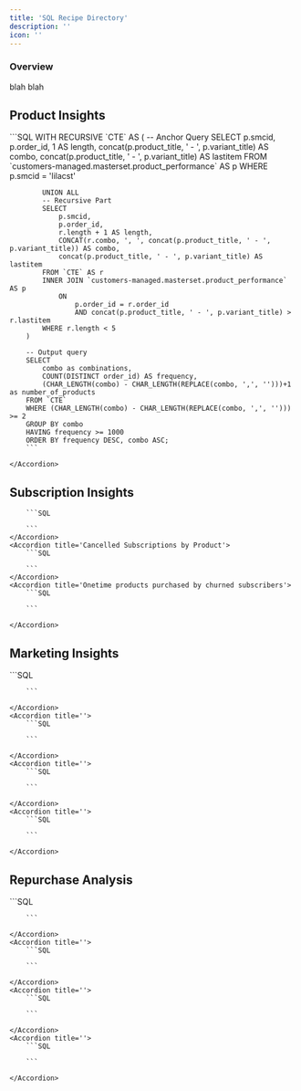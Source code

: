 ```yaml
---
title: 'SQL Recipe Directory'
description: ''
icon: ''
---
```


### Overview

blah blah

## Product Insights
<AccordionGroup>
    <Accordion title='Most commonly ordered product combinations'>
        ```SQL
        WITH RECURSIVE `CTE` AS (
            -- Anchor Query
            SELECT
                p.smcid,
                p.order_id,
                1 AS length,
                concat(p.product_title, ' - ', p.variant_title) AS combo,
                concat(p.product_title, ' - ', p.variant_title) AS lastitem
            FROM `customers-managed.masterset.product_performance` AS p
            WHERE p.smcid = 'lilacst'

            UNION ALL
            -- Recursive Part
            SELECT
                p.smcid,
                p.order_id,
                r.length + 1 AS length,
                CONCAT(r.combo, ', ', concat(p.product_title, ' - ', p.variant_title)) AS combo,
                concat(p.product_title, ' - ', p.variant_title) AS lastitem
            FROM `CTE` AS r
            INNER JOIN `customers-managed.masterset.product_performance` AS p
                ON
                    p.order_id = r.order_id
                    AND concat(p.product_title, ' - ', p.variant_title) > r.lastitem
            WHERE r.length < 5
        )

        -- Output query
        SELECT
            combo as combinations,
            COUNT(DISTINCT order_id) AS frequency,
            (CHAR_LENGTH(combo) - CHAR_LENGTH(REPLACE(combo, ',', '')))+1 as number_of_products
        FROM `CTE`
        WHERE (CHAR_LENGTH(combo) - CHAR_LENGTH(REPLACE(combo, ',', ''))) >= 2
        GROUP BY combo
        HAVING frequency >= 1000
        ORDER BY frequency DESC, combo ASC;
        ```
        
    </Accordion>
</AccordionGroup>

## Subscription Insights
<AccordionGroup>
    <Accordion title='New Subscriptions by Product'>

        ```SQL
        
        ```
    </Accordion>
    <Accordion title='Cancelled Subscriptions by Product'>
        ```SQL
        
        ```
    </Accordion>
    <Accordion title='Onetime products purchased by churned subscribers'>
        ```SQL
        
        ```

    </Accordion>
</AccordionGroup>

## Marketing Insights
<AccordionGroup>
    <Accordion title=''>
        ```SQL
        
        ```
        
    </Accordion>
    <Accordion title=''>
        ```SQL
        
        ```

    </Accordion>
    <Accordion title=''>
        ```SQL
        
        ```

    </Accordion>
    <Accordion title=''>
        ```SQL
        
        ```

    </Accordion>
</AccordionGroup>

## Repurchase Analysis
<AccordionGroup>
    <Accordion title=''>
        ```SQL
        
        ```
        
    </Accordion>
    <Accordion title=''>
        ```SQL
        
        ```

    </Accordion>
    <Accordion title=''>
        ```SQL
        
        ```

    </Accordion>
    <Accordion title=''>
        ```SQL
        
        ```

    </Accordion>
</AccordionGroup>

